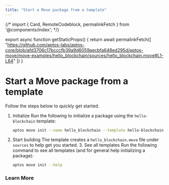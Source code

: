 ```yaml
---
title: "Start a Move package from a template"
---
```




{/* import { Card, RemoteCodeblock, permalinkFetch } from '@components/index'; */}


export async function getStaticProps() {
  return await permalinkFetch([
    "https://github.com/aptos-labs/aptos-core/blob/afd3706c17bcccfb39a9d6059aecbfa648ed295d/aptos-move/move-examples/hello_blockchain/sources/hello_blockchain.move#L1-L64"
  ])
}

# Start a Move package from a template
Follow the steps below to quickly get started.

<Steps>

1. Initialize
    Run the following to initialize a package using the `hello-blockchain` template:
    ```bash filename="Terminal"
    aptos move init --name hello_blockchain --template hello-blockchain
    ```

2. Start building
    The template creates a `hello_blockchain.move` file under `sources` to help get you started.
    3. See all templates
    Run the following command to see all templates (and for general help initializing a package):
    ```bash
    aptos move init --help
    ```

</Steps>

### Learn More

<CardGrid>
  <LinkCard href="../smart-contracts" title="Smart Contracts" description={"Learn how to build in Move"} />
  <LinkCard href="../smart-contracts/create-package" title="Create Package" description={"Get started by learning how to create a Move package"} />
</CardGrid>
